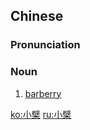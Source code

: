 ==Chinese==
{{zh-forms}}

===Pronunciation===
{{zh-pron
|m=xiǎobò
|cat=n
}}

===Noun===
{{zh-noun}}

# [[barberry]]

[[ko:小檗]]
[[ru:小檗]]